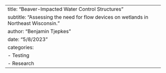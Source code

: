 ---
title: "Beaver-Impacted Water Control Structures"
subtitle: "Assessing the need for flow devices on wetlands in Northeast Wisconsin."
author: "Benjamin Tjepkes"
date: "5/8/2023"
categories:
  - Testing
  - Research
---